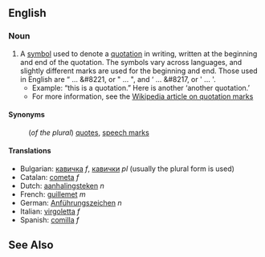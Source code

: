 ==English==
===Noun===
#A [[symbol]] used to denote a [[quotation]] in writing, written at the beginning and end of the quotation. The symbols vary across languages, and slightly different marks are used for the beginning and end.  Those used in English are &#8220; ... &#8221, or " ... ", and &#8216; ... &#8217, or ' ... '.
#*Example: &#8220;this is a quotation.&#8221; Here is another &#8216;another quotation.&#8217;
#*For more information, see the [[en:Quotation_mark|Wikipedia article on quotation marks]]

====Synonyms====
:(''of the plural'') [[quotes]], [[speech marks]]

====Translations====
*Bulgarian: [[кавичка]] ''f'', [[кавички]] ''pl'' (usually the plural form is  used)
*Catalan: [[cometa]] ''f''
*Dutch: [[aanhalingsteken]] ''n''
*French: [[guillemet]] ''m''
*German: [[Anführungszeichen]] ''n''
*Italian: [[virgoletta]] ''f''
*Spanish: [[comilla]] ''f''

==See Also==
{{msg:Punctuation}}